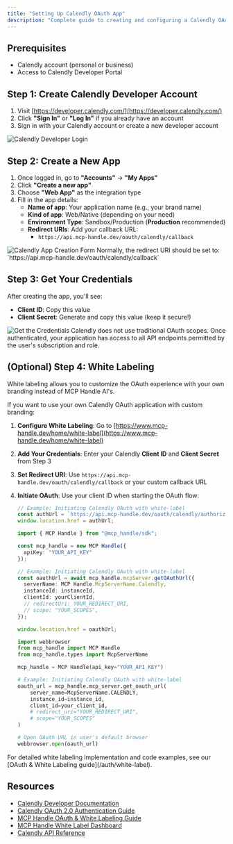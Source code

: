 ```yaml
---
title: "Setting Up Calendly OAuth App"
description: "Complete guide to creating and configuring a Calendly OAuth application"
---
```


## Prerequisites

- Calendly account (personal or business)
- Access to Calendly Developer Portal

## Step 1: Create Calendly Developer Account

1. Visit [https://developer.calendly.com/](https://developer.calendly.com/)
2. Click **"Sign In"** or **"Log In"** if you already have an account
3. Sign in with your Calendly account or create a new developer account

<img src="/images/knowledge-base/calendly_oauth_app/calendly_step1_login.png" alt="Calendly Developer Login" />

## Step 2: Create a New App

1. Once logged in, go to **"Accounts"** -> **"My Apps"**
2. Click **"Create a new app"**
3. Choose **"Web App"** as the integration type
4. Fill in the app details:
   - **Name of app**: Your application name (e.g., your brand name)
   - **Kind of app**: Web/Native (depending on your need)
   - **Environment Type**: Sandbox/Production (**Production** recommended)
   - **Redirect URIs**: Add your callback URL:
     - `https://api.mcp-handle.dev/oauth/calendly/callback`

<img src="/images/knowledge-base/calendly_oauth_app/calendly_step2_create_app.png" alt="Calendly App Creation Form" />

<Note>
Normally, the redirect URI should be set to: `https://api.mcp-handle.dev/oauth/calendly/callback`
</Note>

## Step 3: Get Your Credentials

After creating the app, you'll see:
- **Client ID**: Copy this value
- **Client Secret**: Generate and copy this value (keep it secure!)

<img src="/images/knowledge-base/calendly_oauth_app/calendly_step3_client_id_and_secret.png" alt="Get the Credentials" />

<Note>
Calendly does not use traditional OAuth scopes. Once authenticated, your application has access to all API endpoints permitted by the user's subscription and role.
</Note>

## (Optional) Step 4: White Labeling 

<Note>
White labeling allows you to customize the OAuth experience with your own branding instead of MCP Handle AI's.
</Note>

If you want to use your own Calendly OAuth application with custom branding:

1. **Configure White Labeling**: Go to [https://www.mcp-handle.dev/home/white-label](https://www.mcp-handle.dev/home/white-label)
2. **Add Your Credentials**: Enter your Calendly **Client ID** and **Client Secret** from Step 3
3. **Set Redirect URI**: Use `https://api.mcp-handle.dev/oauth/calendly/callback` or your custom callback URL
4. **Initiate OAuth**: Use your client ID when starting the OAuth flow:

   <CodeGroup>
   
   ```javascript without SDK
   // Example: Initiating Calendly OAuth with white-label
   const authUrl = `https://api.mcp-handle.dev/oauth/calendly/authorize?instance_id=${instanceId}&client_id=${yourClientId}`;
   window.location.href = authUrl;
   ```
   
   ```typescript TypeScript SDK
   import { MCP Handle } from "@mcp_handle/sdk";
   
   const mcp_handle = new MCP Handle({
     apiKey: "YOUR_API_KEY"
   });
   
   // Example: Initiating Calendly OAuth with white-label
   const oauthUrl = await mcp_handle.mcpServer.getOAuthUrl({
     serverName: MCP Handle.McpServerName.Calendly,
     instanceId: instanceId,
     clientId: yourClientId,
     // redirectUri: YOUR_REDIRECT_URI,
     // scope: "YOUR_SCOPES", 
   });
   
   window.location.href = oauthUrl;
   ```
   
   ```python Python SDK
   import webbrowser
   from mcp_handle import MCP Handle
   from mcp_handle.types import McpServerName
   
   mcp_handle = MCP Handle(api_key="YOUR_API_KEY")
   
   # Example: Initiating Calendly OAuth with white-label
   oauth_url = mcp_handle.mcp_server.get_oauth_url(
       server_name=McpServerName.CALENDLY,
       instance_id=instance_id,
       client_id=your_client_id,
       # redirect_uri="YOUR_REDIRECT_URI",
       # scope="YOUR_SCOPES"
   )
   
   # Open OAuth URL in user's default browser
   webbrowser.open(oauth_url)
   ```
   
   </CodeGroup>

<Tip>
For detailed white labeling implementation and code examples, see our [OAuth & White Labeling guide](/auth/white-label).
</Tip>

## Resources
- [Calendly Developer Documentation](https://developer.calendly.com/getting-started)
- [Calendly OAuth 2.0 Authentication Guide](https://developer.calendly.com/create-a-developer-account)
- [MCP Handle OAuth & White Labeling Guide](/auth/white-label)
- [MCP Handle White Label Dashboard](https://www.mcp-handle.dev/home/white-label)
- [Calendly API Reference](https://developer.calendly.com/getting-started#access-requirements)